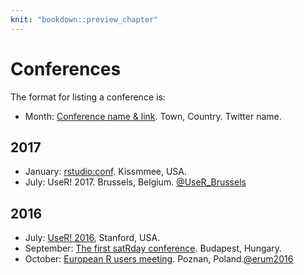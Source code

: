 ```yaml
---
knit: "bookdown::preview_chapter"
---
```


# Conferences {#conferences}

The format for listing a conference is:

  * Month: [Conference name & link](http://www.example.com). Town, Country. Twitter name.

## 2017 {-}

  * January: [rstudio:conf](https://www.rstudio.com/conference/). Kissmmee, USA.  
  * July: UseR! 2017. Brussels, Belgium. [\@UseR_Brussels](https://twitter.com/UseR_Brussels)

## 2016 {-}

  * July: [UseR! 2016](http://user2016.org/), Stanford, USA.
  * September: [The first satRday conference](http://budapest.satrdays.org). Budapest, Hungary.
  * October: [European R users meeting](http://erum.ue.poznan.pl/). Poznan, Poland.[\@erum2016](https://twitter.com/erum2016)
